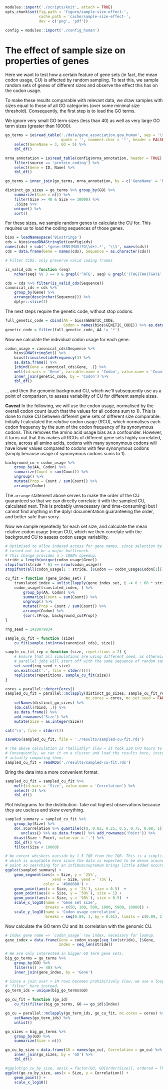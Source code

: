 ```r
modules::import('./scripts/knit', attach = TRUE)
opts_chunk$set(fig.path = 'figure/sample-size-effect-',
               cache.path = 'cache/sample-size-effect-',
               dev = c('png', 'pdf'))

config = modules::import('./config_human')
```

# The effect of sample size on properties of genes

Here we want to test how a certain feature of gene sets (in fact, the mean
codon usage, CU) is affected by random sampling. To test this, we sample
random sets of genes of different sizes and observe the effect this has on the
codon usage.

To make these results comparable with relevant data, we draw samples with
sizes equal to those of all GO categories (over some minimal size threshold).
Consequently, the first step is to load the GO terms.

We ignore very small GO term sizes (less than 40) as well as very large GO term
sizes (greater than 10000).

```r
go_terms = io$read_table('./data/gene_association.goa_human', sep = '\t',
                         quote = '', comment.char = '!', header = FALSE) %>%
    select(GeneName = 3, GO = 5) %>%
    tbl_df()

mrna_annotation = io$read_table(config$mrna_annotation, header = TRUE) %>%
    filter(source == 'protein_coding') %>%
    select(Gene = ID, Name) %>%
    tbl_df()

go_terms = inner_join(go_terms, mrna_annotation, by = c('GeneName' = 'Name'))

distinct_go_sizes = go_terms %>% group_by(GO) %>%
    summarize(Size = n()) %>%
    filter(Size >= 40 & Size <= 10000) %>%
    .$Size %>%
    unique() %>%
    sort()
```

For these sizes, we sample random genes to calculate the CU for. This requires
us to load the coding sequences of those genes.

```r
bios = loadNamespace('Biostrings')
cds = bios$readDNAStringSet(config$cds)
names(cds) = sub('.*gene:(ENS(MUS)?G\\d+).*', '\\1', names(cds))
cds = data.frame(Gene = names(cds), Sequence = as.character(cds))

# Filter CCDS, only preserve valid coding frames

is_valid_cds = function (seq)
    nchar(seq) %% 3 == 0 & grepl('^ATG', seq) & grepl('(TAG|TAA|TGA)$', seq)

cds = cds %>% filter(is_valid_cds(Sequence))
canonical_cds = cds %>%
    group_by(Gene) %>%
    arrange(desc(nchar(Sequence))) %>%
    dplyr::slice(1)
```

The next steps require the genetic code, without stop codons.

```r
full_genetic_code = cbind(AA = bios$GENETIC_CODE,
                          Codon = names(bios$GENETIC_CODE)) %>% as.data.frame()
genetic_code = filter(full_genetic_code, AA != '*')
```

Now we calculate the individual codon usage for each gene.

```r
codon_usage = canonical_cds$Sequence %>%
    bios$DNAStringSet() %>%
    bios$trinucleotideFrequency(3) %>%
    as.data.frame() %>%
    {cbind(Gene = canonical_cds$Gene, .)} %>%
    melt(id.vars = 'Gene', variable.name = 'Codon', value.name = 'Count') %>%
    inner_join(genetic_code, by = 'Codon') %>%
    tbl_df()
```

… and then the genomic background CU, which we’ll subsequently use as a point
of comparison, to assess variability of CU for different sample sizes.

**Caveat** In the following, we will use the codon usage, normalised by the
overall codon count (such that the values for all codons sum to 1). This is
done to make CU between different gene sets of different size comparable.
Initially I calculated the *relative* codon usage (RCU), which normalises each
codon frequency by the sum of the codon frequency of its synonymous codons. This
removes the amino acid usage bias as a confounder. However, it turns out that
this makes all RCUs of different gene sets highly correlated, since, across all
amino acids, codons with many synonymous codons will have lower values compared
to codons with few synonymous codons (simply because usage of synonymous codons
sums to 1).

```r
background_cu = codon_usage %>%
    group_by(AA, Codon) %>%
    summarize(Count = sum(Count)) %>%
    ungroup() %>%
    mutate(Prop = Count / sum(Count)) %>%
    arrange(Codon)
```

The `arrange` statement above serves to make the order of the CU guaranteed so
that we can directly correlate it with the sampled CU, calculated next. This
is probably unnecessary (and time-consuming) but I cannot find anything in the
dplyr documentation guaranteeing the order, and better safe than sorry.

Now we sample repeatedly for each set size, and calculate the mean relative
codon usage (mean CU), which we then correlate with the background CU to
assess codon usage variability.

```r
# Optimised to allow indexed access for gene names, since selection by gene name
# turned out to be a major bottleneck.
# This change provides a > 1000% speedup.
stride = length(unique(codon_usage$Gene))
stopifnot(stride * 61 == nrow(codon_usage))
stopifnot(all(codon_usage[1 : stride, ]$Codon == codon_usage$Codon[1]))

cu_fit = function (gene_index_set) {
    translated_index = unlist(lapply(gene_index_set, i -> 0 : 60 * stride + i))
    codon_usage[translated_index, ] %>%
        group_by(AA, Codon) %>%
        summarize(Count = sum(Count)) %>%
        ungroup() %>%
        mutate(Prop = Count / sum(Count)) %>%
        arrange(Codon) %>%
        {cor(.$Prop, background_cu$Prop)}
}
```

```r
rng_seed = 1428079834

sample_cu_fit = function (size)
    cu_fit(sample.int(nrow(canonical_cds), size))

sample_cu_fit_rep = function (size, repetitions = 2) {
    # Ensure that all simulations are using different seed, as otherwise the
    # parallel jobs will start off with the same sequence of random samples.
    set.seed(rng_seed + size)
    on.exit(cat('.', file = stderr()))
    replicate(repetitions, sample_cu_fit(size))
}

cores = parallel::detectCores()
sampled_cu_fit = parallel::mclapply(distinct_go_sizes, sample_cu_fit_rep,
                                    mc.cores = cores, mc.set.seed = FALSE) %>%
    setNames(distinct_go_sizes) %>%
    {do.call(rbind, .)} %>%
    as.data.frame() %>%
    add_rownames('Size') %>%
    mutate(Size = as.integer(Size))

cat('\n', file = stderr())
```

```r
saveRDS(sampled_cu_fit, file = './results/sampled-cu-fit.rds')
```

```r
# The above calculation is *hellishly* slow – it took 230 CPU hours to complete.
# Consequently, we ran it on a cluster and load the results here, instead of
# actually computing them.
sampled_cu_fit = readRDS('./results/sampled-cu-fit.rds')
```

Bring the data into a more convenient format.

```r
sampled_cu_fit = sampled_cu_fit %>%
    melt(id.vars = 'Size', value.name = 'Correlation') %>%
    select(-2) %>%
    tbl_df()
```

Plot histograms for the distribution. Take out highest observations because they
are useless and skew everything.

```r
sampled_summary = sampled_cu_fit %>%
    group_by(Size) %>%
    do(.$Correlation %>% quantile(c(0, 0.02, 0.25, 0.5, 0.75, 0.98, 1)) %>%
       unclass() %>% as.data.frame() %>% add_rownames('Point')) %>%
    dcast(Size ~ Point, value.var = '.') %>%
    tbl_df() %>%
    filter(Size < 10000)

# We extent whiskers outside by 1.5 IQR from the IQR. This is a simplification
# which is aceptable here since the data is expected to be dense around that
# point so searching for an infimum/supremum brings little added accuracy.
ggplot(sampled_summary) +
    geom_segment(aes(x = Size, y = `25%`,
                     xend = Size, yend = `75%`),
                 color = '#808080') +
    geom_point(aes(x = Size, y = `2%`), size = 0.5)  +
    geom_point(aes(x = Size, y = `50%`), size = 1) +
    geom_point(aes(x = Size, y = `98%`), size = 0.5)  +
    scale_x_log10(name = 'Gene set size',
                  breaks = c(50, 100, 500, 1000, 5000, 10000)) +
    scale_y_log10(name = 'Codon usage correlation',
                  breaks = seq(0.89, 1, by = 0.01), limits = c(0.89, 1))
```

Now calculate the GO term CU and its correlation with the genomic CU.

```r
# Index gene name => `codon_usage` row index, necessary for lookup.
gene_index = data.frame(Gene = codon_usage[seq_len(stride), ]$Gene,
                        Index = seq_len(stride))

# We are only interested in bigger GO term gene sets.
big_go_terms = go_terms %>%
    group_by(GO) %>%
    filter(n() >= 40) %>%
    inner_join(gene_index, by = 'Gene')

# Since a join over > 1M rows becomes prohibitively slow, we use a loop +
# `filter` here instead.
go_term_ids = unique(big_go_terms$GO)

go_cu_fit = function (go_id)
    cu_fit(filter(big_go_terms, GO == go_id)$Index)

go_cu = parallel::mclapply(go_term_ids, go_cu_fit, mc.cores = cores) %>%
    setNames(go_term_ids) %>%
    unlist()

go_sizes = big_go_terms %>%
    group_by(GO) %>%
    summarize(Size = n())

go_cu_by_size = data.frame(GO = names(go_cu), Correlation = go_cu) %>%
    inner_join(go_sizes, by = 'GO') %>%
    tbl_df()
```

```r
#ggplot(go_cu_by_size, aes(x = factor(GO, GO[order(Size)], ordered = TRUE),
ggplot(go_cu_by_size, aes(x = Size, y = Correlation)) +
    geom_point() +
    scale_x_log10()
```
